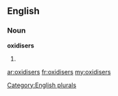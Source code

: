 ==English==

===Noun===
'''oxidisers'''

# {{plural of|[[oxidiser]]}}

[[Category:English plurals]]

[[ar:oxidisers]]
[[fr:oxidisers]]
[[my:oxidisers]]